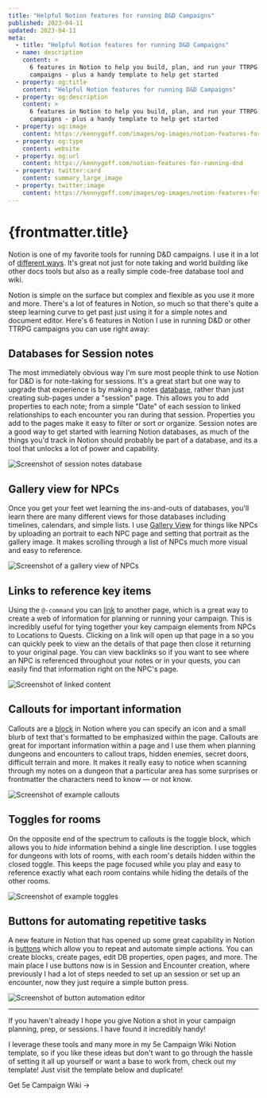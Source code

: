 ```yaml
---
title: "Helpful Notion features for running D&D Campaigns"
published: 2023-04-11
updated: 2023-04-11
meta:
  - title: "Helpful Notion features for running D&D Campaigns"
  - name: description
    content: >
      6 features in Notion to help you build, plan, and run your TTRPG and D&D
      campaigns - plus a handy template to help get started
  - property: og:title
    content: "Helpful Notion features for running D&D Campaigns"
  - property: og:description
    content: >
      6 features in Notion to help you build, plan, and run your TTRPG and D&D
      campaigns - plus a handy template to help get started
  - property: og:image
    content: https://kennygoff.com/images/og-images/notion-features-for-running-dnd.png
  - property: og:type
    content: website
  - property: og:url
    content: https://kennygoff.com/notion-features-for-running-dnd
  - property: twitter:card
    content: summary_large_image
  - property: twitter:image
    content: https://kennygoff.com/images/og-images/notion-features-for-running-dnd.png
---
```




# {frontmatter.title}

Notion is one of my favorite tools for running D&D campaigns. I use it in a lot
of [different ways](/using-notion-dm-screen). It's great not just for note
taking and world building like other docs tools but also as a really simple
code-free database tool and wiki.

Notion is simple on the surface but complex and flexible as you use it more and
more. There's a lot of features in Notion, so much so that there's quite a steep
learning curve to get past just using it for a simple notes and document editor.
Here's 6 features in Notion I use in running D&D or other TTRPG campaigns you
can use right away:

## Databases for Session notes

The most immediately obvious way I'm sure most people think to use Notion for
D&D is for note-taking for sessions. It's a great start but one way to upgrade
that experience is by making a notes
[database](https://www.notion.so/help/intro-to-databases), rather than just
creating sub-pages under a "session" page. This allows you to add properties to
each note; from a simple "Date" of each session to linked relationships to each
encounter you ran during that session. Properties you add to the pages make it
easy to filter or sort or organize. Session notes are a good way to get started
with learning Notion databases, as much of the things you'd track in Notion
should probably be part of a database, and its a tool that unlocks a lot of
power and capability.

![Screenshot of session notes database](/images/articles/notion-features-for-running-dnd/tip-1-session-database.png)

## Gallery view for NPCs

Once you get your feet wet learning the ins-and-outs of databases, you'll learn
there are many different views for those databases including timelines,
calendars, and simple lists. I use
[Gallery View](https://www.notion.so/help/galleries) for things like NPCs by
uploading an portrait to each NPC page and setting that portrait as the gallery
image. It makes scrolling through a list of NPCs much more visual and easy to
reference.

![Screenshot of a gallery view of NPCs](/images/articles/notion-features-for-running-dnd/tip-2-gallery-view.png)

## Links to reference key items

Using the `@-command` you can
[link](https://www.notion.so/help/create-links-and-backlinks) to another page,
which is a great way to create a web of information for planning or running your
campaign. This is incredibly useful for tying together your key campaign
elements from NPCs to Locations to Quests. Clicking on a link will open up that
page in a so you can quickly peek to view an the details of that page then close
it returning to your original page. You can view backlinks so if you want to see
where an NPC is referenced throughout your notes or in your quests, you can
easily find that information right on the NPC's page.

![Screenshot of linked content](/images/articles/notion-features-for-running-dnd/tip-3-links.png)

## Callouts for important information

Callouts are a [block](https://www.notion.so/help/what-is-a-block) in Notion
where you can specify an icon and a small blurb of text that's formatted to be
emphasized within the page. Callouts are great for important information within
a page and I use them when planning dungeons and encounters to callout traps,
hidden enemies, secret doors, difficult terrain and more. It makes it really
easy to notice when scanning through my notes on a dungeon that a particular
area has some surprises or frontmatter the characters need to know — or not
know.

![Screenshot of example callouts](/images/articles/notion-features-for-running-dnd/tip-4-callouts.png)

## Toggles for rooms

On the opposite end of the spectrum to callouts is the toggle block, which
allows you to _hide_ information behind a single line description. I use toggles
for dungeons with lots of rooms, with each room's details hidden within the
closed toggle. This keeps the page focused while you play and easy to reference
exactly what each room contains while hiding the details of the other rooms.

![Screenshot of example toggles](/images/articles/notion-features-for-running-dnd/tip-5-toggles.png)

## Buttons for automating repetitive tasks

A new feature in Notion that has opened up some great capability in Notion is
[buttons](https://www.notion.so/help/template-buttons) which allow you to repeat
and automate simple actions. You can create blocks, create pages, edit DB
properties, open pages, and more. The main place I use buttons now is in Session
and Encounter creation, where previously I had a lot of steps needed to set up
an session or set up an encounter, now they just require a simple button press.

![Screenshot of button automation editor](/images/articles/notion-features-for-running-dnd/tip-6-buttons.png)

---

If you haven't already I hope you give Notion a shot in your campaign planning,
prep, or sessions. I have found it incredibly handy!

I leverage these tools and many more in my 5e Campaign Wiki Notion template, so
if you like these ideas but don't want to go through the hassle of setting it
all up yourself or want a base to work from, check out my template! Just visit
the template below and duplicate!

<p className="not-prose">
  <LinkButton href="https://kennygoff.notion.site/5e-Campaign-Wiki-2234b289a06d47c6967a99a934864c6a">
    Get 5e Campaign Wiki &rarr;
  </LinkButton>
</p>
